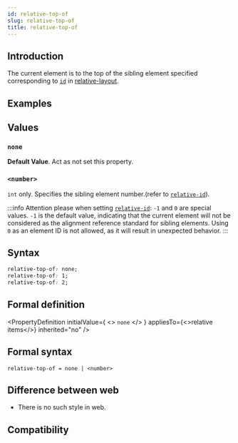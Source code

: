 ```yaml
---
id: relative-top-of
slug: relative-top-of
title: relative-top-of
---
```


## Introduction

The current element is to the top of the sibling element specified corresponding to [`id`](./relative-id.mdx) in [relative-layout](guide/ui/layout/relative-layout.mdx).

## Examples


<Go
  example="css-api"
  defaultFile="src/relative-top-of/App.tsx"
  img="https://lf-lynx.tiktok-cdns.com/obj/lynx-artifacts-oss-sg/lynx-website/assets/doc/css/relative-top-of.png"
  defaultEntryFile="dist/relative-top-of.lynx.bundle"
  entry="src/relative-top-of"
/>

## Values

### `none`

**Default Value**. Act as not set this property.

### `<number>`

`int` only. Specifies the sibling element number.(refer to [`relative-id`](./relative-id.mdx)).

:::info
Attention please when setting [`relative-id`](./relative-id.mdx): `-1` and `0` are special values. `-1` is the default value, indicating that the current element will not be considered as the alignment reference standard for sibling elements. Using `0` as an element ID is not allowed, as it will result in unexpected behavior.
:::

## Syntax

```css
relative-top-of: none;
relative-top-of: 1;
relative-top-of: 2;
```

## Formal definition


<PropertyDefinition
  initialValue={
    <>
      <code>none</code>
    </>
  }
  appliesTo={<>relative items</>}
  inherited="no"
/>

## Formal syntax

```
relative-top-of = none | <number>
```

## Difference between web

- There is no such style in web.

## Compatibility


<LegacyCompatTable metadata="css/properties/relative-top-of" />
